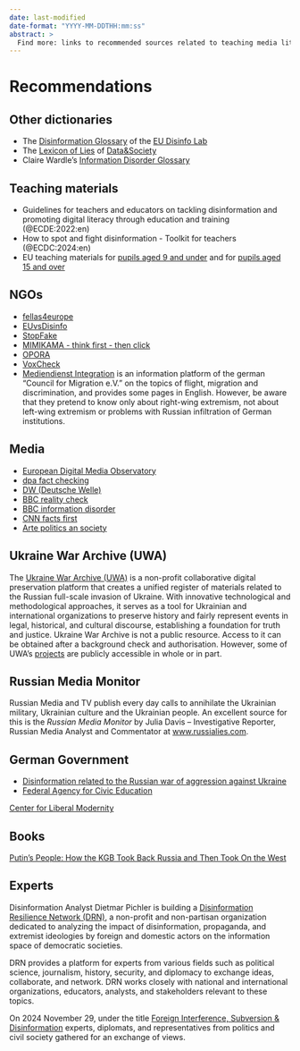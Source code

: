 ```yaml
---
date: last-modified
date-format: "YYYY-MM-DDTHH:mm:ss"
abstract: > 
  Find more: links to recommended sources related to teaching media literacy and debunking russian narratives.
---
```


# Recommendations {.unnumbered #sec-appendix-recommendations}

## Other dictionaries

- The [Disinformation Glossary](https://www.disinfo.eu/publications/disinformation-glossary-150-terms-to-understand-the-information-disorder/) of the [EU Disinfo Lab](https://www.disinfo.eu)
- The [Lexicon of Lies](https://datasociety.net/library/lexicon-of-lies/) of [Data&Society](https://datasociety.net/)
- Claire Wardle's [Information Disorder Glossary](https://journalistsresource.org/politics-and-government/information-disorder-glossary-fake-news/)


## Teaching materials

- Guidelines for teachers and educators on tackling disinformation and promoting digital literacy through education and training (@ECDE:2022:en)
- How to spot and fight disinformation - Toolkit for teachers (@ECDC:2024:en)
- EU teaching materials for [pupils aged 9 and under](https://learning-corner.learning.europa.eu/learning-materials/tackling-disinformation-and-promoting-digital-literacy_en) and for [pupils aged 15 and over](https://learning-corner.learning.europa.eu/learning-materials/how-spot-and-fight-disinformation_en)   

## NGOs

- [fellas4europe](https://fellas4europe.org/)
- [EUvsDisinfo](https://euvsdisinfo.eu/ukraine/)
- [StopFake](https://www.stopfake.org/en)
- [MIMIKAMA - think first - then click](https://www.mimikama.org/en/)
- [OPORA](https://oporaua.org/en/category/viyna/antipropaganda/)
- [VoxCheck](https://voxukraine.org/en/)
- [Mediendienst Integration](https://mediendienst-integration.de/en/english/facts-figures.html) is an information platform of the german “Council for Migration e.V.” on the topics of flight, migration and discrimination, and provides some pages in English. However, be aware that they pretend to know only about right-wing extremism, not about left-wing extremism or problems with Russian infiltration of German institutions.

## Media

- [European Digital Media Observatory](https://edmo.eu/)
- [dpa fact checking](https://www.dpa.com/en/fact-checking-at-dpa)
- [DW (Deutsche Welle)](https://www.dw.com/en/fact-check/t-56584214)
- [BBC reality check](https://www.bbc.com/news/reality_check)
- [BBC information disorder](https://www.bbc.co.uk/mediaaction/our-work/information-disorder)
- [CNN facts first](https://edition.cnn.com/politics/fact-check)
- [Arte politics an society](https://www.arte.tv/en/videos/politics-and-society/)


## Ukraine War Archive (UWA)

The [Ukraine War Archive (UWA)](https://ukrainewararchive.org/eng/) is a non-profit collaborative digital preservation platform that creates a unified register of materials related to the Russian full-scale invasion of Ukraine. With innovative technological and methodological approaches, it serves as a tool for Ukrainian and international organizations to preserve history and fairly represent events in legal, historical, and cultural discourse, establishing a foundation for truth and justice. Ukraine War Archive is not a public resource. Access to it can be obtained after a background check and authorisation. However, some of UWA's [projects](https://ukrainewararchive.org/eng/projects/) are publicly accessible in whole or in part. 


## Russian Media Monitor

Russian Media and TV publish every day calls to annihilate the Ukrainian military, Ukrainian culture and the Ukrainian people. An excellent source for this is the *Russian Media Monitor* by Julia Davis – Investigative Reporter, Russian Media Analyst and Commentator at [www.russialies.com](http://www.russialies.com).


## German Government

- [Disinformation related to the Russian war of aggression against Ukraine](https://www.bmi.bund.de/SharedDocs/schwerpunkte/EN/disinformation/disinformation-related-to-the-russian-war-of-aggression-against-ukraine.html)
- [Federal Agency for Civic Education](https://www.bpb.de/die-bpb/ueber-uns/federal-agency-for-civic-education/)

[Center for Liberal Modernity](https://libmod.de/en/)


## Books

[Putin's People: How the KGB Took Back Russia and Then Took On the West](https://en.wikipedia.org/wiki/Putin%27s_People:_How_the_KGB_Took_Back_Russia_and_Then_Took_On_the_West)


## Experts

Disinformation Analyst Dietmar Pichler is building a [Disinformation Resilience Network (DRN)](https://www.disinforesilience.eu), a non-profit and non-partisan organization dedicated to analyzing the impact of disinformation, propaganda, and extremist ideologies by foreign and domestic actors on the information space of democratic societies.

DRN provides a platform for experts from various fields such as political science, journalism, history, security, and diplomacy to exchange ideas, collaborate, and network. DRN works closely with national and international organizations, educators, analysts, and stakeholders relevant to these topics.

On 2024 November 29, under the title [Foreign Interference, Subversion & Disinformation](https://www.disinforesilience.eu/2024/12/09/foreign-interference-and-disinformation-conference-in-vienna-analyzes-the-local-and-international-situation/) experts, diplomats, and representatives from politics and civil society gathered for an exchange of views.


